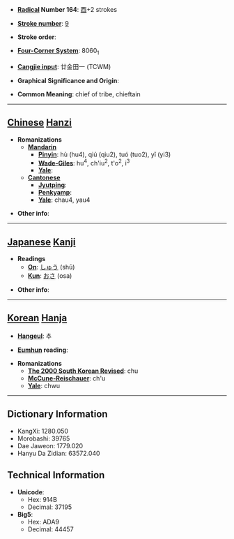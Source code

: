 * '''[[Wiktionary:Chinese radical index| Radical]] Number 164''': [[Wiktionary:Chinese radical index 酉|酉]]+2 strokes

* '''[[Wiktionary:Chinese total strokes index|Stroke number]]''': [[Wiktionary:Chinese total strokes index 9|9]]

* '''Stroke order''': 

* '''[[Wiktionary:Chinese four corner index|Four-Corner System]]''': 8060<sub>1</sub>

* '''[[Wiktionary:Chinese Cangjie index|Cangjie input]]''': 廿金田一 (TCWM)

* '''Graphical Significance and Origin''': 

* '''Common Meaning''': chief of tribe, chieftain

----

== [[Chinese]] [[Hanzi]] ==

* '''Romanizations'''
** '''[[Mandarin]]'''
*** '''[[Pinyin]]''': hù (hu4), qiú (qiu2), tuó (tuo2), yǐ (yi3)
*** '''[[Wade-Giles]]''': hu<sup>4</sup>, ch'iu<sup>2</sup>, t'o<sup>2</sup>, i<sup>3</sup>
*** '''[[Yale]]''': 
** '''[[Cantonese]]'''
*** '''[[Jyutping]]''':
*** '''[[Penkyamp]]''': 
*** '''[[Yale]]''': chau4, yau4

* '''Other info''': 

----

== [[Japanese]] [[Kanji]] ==

* '''Readings'''
** '''[[On]]''': [[しゅう]] (shū)
** '''[[Kun]]''': [[おさ]] (osa)

* '''Other info''':  

----

== [[Korean]] [[Hanja]] ==

* '''[[Hangeul]]''': 추

* '''[[Eumhun]] reading''': 

* '''Romanizations'''
** '''[[The 2000 South Korean Revised Romanization|The 2000 South Korean Revised]]''': chu
** '''[[McCune-Reischauer]]''': ch'u
** '''[[Yale]]''': chwu

----

== Dictionary Information ==

* KangXi: 1280.050
* Morobashi: 39765
* Dae Jaweon: 1779.020
* Hanyu Da Zidian: 63572.040

== Technical Information ==

* '''Unicode''':
** Hex: 914B
** Decimal: 37195
* '''Big5''':
** Hex: ADA9
** Decimal: 44457